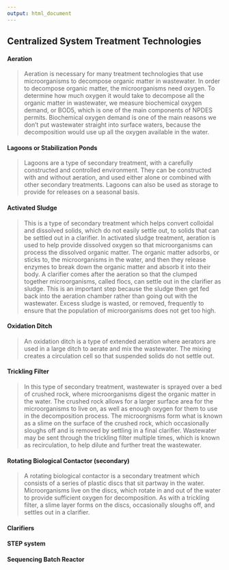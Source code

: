 ```yaml
---
output: html_document
---
```


## Centralized System Treatment Technologies   

####	**Aeration**  
>	Aeration is necessary for many treatment technologies that use microorganisms to decompose organic matter in wastewater. In order to decompose organic matter, the microorganisms need oxygen. To determine how much oxygen it would take to decompose all the organic matter in wastewater, we measure biochemical oxygen demand, or BOD5, which is one of the main components of NPDES permits. Biochemical oxygen demand is one of the main reasons we don't put wastewater straight into surface waters, because the decomposition would use up all the oxygen available in the water.  

####	**Lagoons or Stabilization Ponds**  
>	Lagoons are a type of secondary treatment, with a carefully constructed and controlled environment. They can be constructed with and without aeration, and used either alone or combined with other secondary treatments. Lagoons can also be used as storage to provide for releases on a seasonal basis.  

####	**Activated Sludge**  
> This is a type of secondary treatment which helps convert colloidal and dissolved solids, which do not easily settle out, to solids that can be settled out in a clarifier. In activated sludge treatment, aeration is used to help provide dissolved oxygen so that microorganisms can process the dissolved organic matter. The organic matter adsorbs, or sticks to, the microorganisms in the water, and then they release enzymes to break down the organic matter and absorb it into their body. A clarifier comes after the aeration so that the clumped together microorganisms, called flocs, can settle out in the clarifier as sludge. This is an important step because the sludge then get fed back into the aeration chamber rather than going out with the wastewater. Excess sludge is wasted, or removed, frequently to ensure that the population of microorganisms does not get too high.  

####	**Oxidation Ditch**  
>	An oxidation ditch is a type of extended aeration where aerators are used in a large ditch to aerate and mix the wastewater. The mixing creates a circulation cell so that suspended solids do not settle out.  

####	**Trickling Filter**  
>	In this type of secondary treatment, wastewater is sprayed over a bed of crushed rock, where microorganisms digest the organic matter in the water. The crushed rock allows for a larger surface area for the microorganisms to live on, as well as enough oxygen for them to use in the decomposition process. The microorgnisms form what is known as a slime on the surface of the crushed rock, which occasionally sloughs off and is removed by settling in a final clarifier. Wastewater may be sent through the trickling filter multiple times, which is known as recirculation, to help dilute and further treat the wastewater.  

####	**Rotating Biological Contactor (secondary)**  
>	A rotating biological contactor is a secondary treatment which consists of a series of plastic discs that sit partway in the water. Microorganisms live on the discs, which rotate in and out of the water to provide sufficient oxygen for decomposition. As with a trickling filter, a slime layer forms on the discs, occasionally sloughs off, and settles out in a clarifier. 

####	**Clarifiers**  
>   


####	**STEP system**  


####  **Sequencing Batch Reactor** 